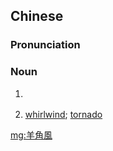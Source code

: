 {{also|羊角风}}
==Chinese==
{{zh-forms|s=羊角风|type=21}}

===Pronunciation===
{{zh-pron
|m=yángjiǎofēng,er=y
|c=joeng4 gok3 fung1
|mn=iûⁿ-kak-hong/iông-kak-hong
|cat=n
}}

===Noun===
{{zh-noun}}

# {{lb|zh|colloquial|diseases}} {{zh-alt-name|癲癇|[[epilepsy]]}}
# {{lb|zh|obsolete}} [[whirlwind]]; [[tornado]]

[[mg:羊角風]]
